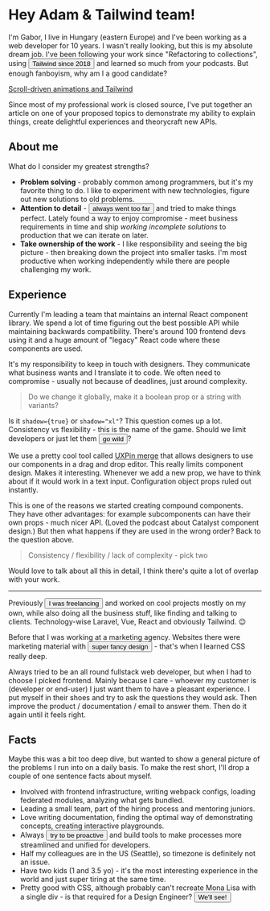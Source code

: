 
<Layout title="Tailwind">

# Hey Adam & Tailwind team!

I'm Gabor, I live in Hungary (eastern Europe) and I've been working as a web developer for 10 years.
I wasn't really looking, but this is my absolute dream job.
I've been following your work since "Refactoring to collections", using <Button modal="history" client:load>Tailwind since 2018</Button> and learned so much from your podcasts.
But enough fanboyism, why am I a good candidate?

<Message>
  <a href="/scroll-driven-animations">Scroll-driven animations and Tailwind</a>
  <p>
    Since most of my professional work is closed source, I've put together an article on one of your
    proposed topics to demonstrate my ability to explain things, create delightful experiences and
    theorycraft new APIs.
  </p>
</Message>

## About me

What do I consider my greatest strengths?

- **Problem solving** - probably common among programmers, but it's my favorite thing to do.
  I like to experiment with new technologies, figure out new solutions to old problems.
- **Attention to detail** - <Button modal="diablo" client:load>always went too far</Button> and tried to make things perfect.
  Lately found a way to enjoy compromise - meet business requirements in time and ship _working incomplete solutions_ to production that we can iterate on later.
- **Take ownership of the work** - I like responsibility and seeing the big picture - then breaking down the project into smaller tasks.
  I'm most productive when working independently while there are people challenging my work.

## Experience

Currently I'm leading a team that maintains an internal React component library.
We spend a lot of time figuring out the best possible API while maintaining backwards compatibility.
There's around 100 frontend devs using it and a huge amount of "legacy" React code where these components are used.

It's my responsibility to keep in touch with designers.
They communicate what business wants and I translate it to code.
We often need to compromise - usually not because of deadlines, just around complexity.

> Do we change it globally, make it a boolean prop or a string with variants?

Is it `shadow={true}` or `shadow="xl"`?
This question comes up a lot.
Consistency vs flexibility - this is the name of the game.
Should we limit developers or just let them <Button modal="button" client:load>go wild</Button>?

We use a pretty cool tool called [UXPin merge](https://www.uxpin.com/merge) that allows designers to use our components in a drag and drop editor.
This really limits component design.
Makes it interesting.
Whenever we add a new prop, we have to think about if it would work in a text input.
Configuration object props ruled out instantly.

This is one of the reasons we started creating compound components.
They have other advantages: for example subcomponents can have their own props - much nicer API.
(Loved the podcast about Catalyst component design.)
But then what happens if they are used in the wrong order?
Back to the question above.

> Consistency / flexibility / lack of complexity - pick two

Would love to talk about all this in detail, I think there's quite a lot of overlap with your work.

<hr />

Previously <Button modal="freelancing" client:load>I was freelancing</Button> and worked on cool projects mostly on my own, while also doing all the business stuff, like finding and talking to clients.
Technology-wise Laravel, Vue, React and obviously Tailwind. 😉

Before that I was working at a marketing agency.
Websites there were marketing material with <Button modal="agency" client:load>super fancy design</Button> - that's when I learned CSS really deep.

Always tried to be an all round fullstack web developer, but when I had to choose I picked frontend.
Mainly because I care - whoever my customer is (developer or end-user) I just want them to have a pleasant experience.
I put myself in their shoes and try to ask the questions they would ask.
Then improve the product / documentation / email to answer them.
Then do it again until it feels right.

## Facts

Maybe this was a bit too deep dive, but wanted to show a general picture of the problems I run into on a daily basis.
To make the rest short, I'll drop a couple of one sentence facts about myself.

- Involved with frontend infrastructure, writing webpack configs, loading federated modules, analyzing what gets bundled.
- Leading a small team, part of the hiring process and mentoring juniors.
- Love writing documentation, finding the optimal way of demonstrating concepts, creating interactive playgrounds.
- Always <Button modal="tools" client:load>try to be proactive</Button> and build tools to make processes more streamlined and unified for developers.
- Half my colleagues are in the US (Seattle), so timezone is definitely not an issue.
- Have two kids (1 and 3.5 yo) - it's the most interesting experience in the world and just super tiring at the same time.
- Pretty good with CSS, although probably can't recreate Mona Lisa with a single div - is that required for a Design Engineer? <Button modal="thinking" client:load>We'll see!</Button>

</Layout>
